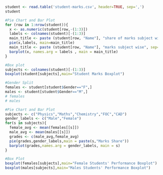```r
student <- read.table('student-marks.csv', header=TRUE, sep=',')
student
```

```r
#Pie Chart and Bar Plot
for (row in 1:nrow(student)){
  x <- as.numeric(student[row,-(1:3)])
  labels <- colnames(student)[-(1:3)]
  main_title <- paste (student[row, "Name"], "share of marks subject wise", sep=" ")
  pie(x,labels, main=main_title)
  main_title <- paste (student[row, "Name"], "marks subject wise", sep=" ")
  barplot(x, names.arg = labels , main = main_title)
}
```


```r
#Box plot
subjects <- colnames(student)[-(1:3)]
boxplot(student[subjects],main="Student Marks Boxplot")
```

```r
#Gender Split
females <- student[student$Gender=="F",]
males <- student[student$Gender=="M",]
# females 
# males 
```

```r
#Pie Chart and Bar Plot
subjects <- c("Physics","Maths","Chemistry","FOC","CAD")
gender_labels <- c("Male","Female")
for(s in subjects){
  female_avg <- mean(females[[s]])
  male_avg <- mean(males[[s]])
  grades <- c(male_avg,female_avg)
  pie(grades,gender_labels,main = paste(s,"Marks Share"))
  barplot(grades,names.arg = gender_labels, main = s)
}
```

```r
#Box Plot
boxplot(females[subjects],main="Female Students' Performance Boxplot")
boxplot(males[subjects],main="Males Students' Performance Boxplot")

```


